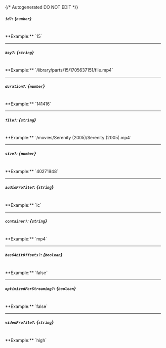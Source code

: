 {/* Autogenerated DO NOT EDIT  */}
##### `id?`: *{`number`}*
<br/>
**Example:** `15`

---
##### `key?`: *{`string`}*
<br/>
**Example:** `/library/parts/15/1705637151/file.mp4`

---
##### `duration?`: *{`number`}*
<br/>
**Example:** `141416`

---
##### `file?`: *{`string`}*
<br/>
**Example:** `/movies/Serenity (2005)/Serenity (2005).mp4`

---
##### `size?`: *{`number`}*
<br/>
**Example:** `40271948`

---
##### `audioProfile?`: *{`string`}*
<br/>
**Example:** `lc`

---
##### `container?`: *{`string`}*
<br/>
**Example:** `mp4`

---
##### `has64bitOffsets?`: *{`boolean`}*
<br/>
**Example:** `false`

---
##### `optimizedForStreaming?`: *{`boolean`}*
<br/>
**Example:** `false`

---
##### `videoProfile?`: *{`string`}*
<br/>
**Example:** `high`


